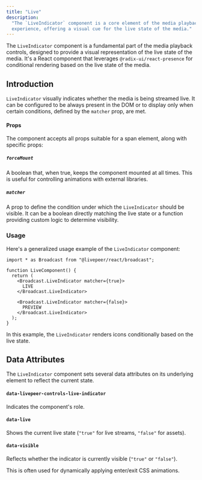 ```yaml
---
title: "Live"
description:
  "The `LiveIndicator` component is a core element of the media playback
  experience, offering a visual cue for the live state of the media."
---
```


The `LiveIndicator` component is a fundamental part of the media playback
controls, designed to provide a visual representation of the live state of the
media. It's a React component that leverages `@radix-ui/react-presence` for
conditional rendering based on the live state of the media.

## Introduction

`LiveIndicator` visually indicates whether the media is being streamed live. It
can be configured to be always present in the DOM or to display only when
certain conditions, defined by the `matcher` prop, are met.

#### Props

The component accepts all props suitable for a span element, along with specific
props:

##### `forceMount`

A boolean that, when true, keeps the component mounted at all times. This is
useful for controlling animations with external libraries.

##### `matcher`

A prop to define the condition under which the `LiveIndicator` should be
visible. It can be a boolean directly matching the live state or a function
providing custom logic to determine visibility.

### Usage

Here's a generalized usage example of the `LiveIndicator` component:

```tsx
import * as Broadcast from "@livepeer/react/broadcast";

function LiveComponent() {
  return (
    <Broadcast.LiveIndicator matcher={true}>
      LIVE
    </Broadcast.LiveIndicator>

    <Broadcast.LiveIndicator matcher={false}>
      PREVIEW
    </Broadcast.LiveIndicator>
  );
}
```

In this example, the `LiveIndicator` renders icons conditionally based on the
live state.

## Data Attributes

The `LiveIndicator` component sets several data attributes on its underlying
element to reflect the current state.

#### `data-livepeer-controls-live-indicator`

Indicates the component's role.

#### `data-live`

Shows the current live state (`"true"` for live streams, `"false"` for assets).

#### `data-visible`

Reflects whether the indicator is currently visible (`"true"` or `"false"`).

This is often used for dynamically applying enter/exit CSS animations.
